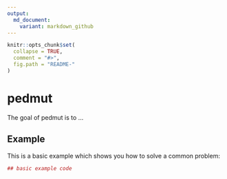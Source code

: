 ---
output:
  md_document:
    variant: markdown_github
---

<!-- README.md is generated from README.Rmd. Please edit that file -->

```{r, echo = FALSE}
knitr::opts_chunk$set(
  collapse = TRUE,
  comment = "#>",
  fig.path = "README-"
)
```

# pedmut

The goal of pedmut is to ...

## Example

This is a basic example which shows you how to solve a common problem:

```{r example}
## basic example code
```
